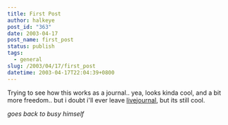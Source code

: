 ```yaml
---
title: First Post
author: halkeye
post_id: "363"
date: 2003-04-17
post_name: first_post
status: publish
tags:
  - general
slug: /2003/04/17/first_post
datetime: 2003-04-17T22:04:39+0800
---
```


Trying to see how this works as a journal..
yea, looks kinda cool, and a bit more freedom.. but i doubt i'll ever leave [livejournal](https://www.livejournal.com/), but its still cool.

*goes back to busy himself*
